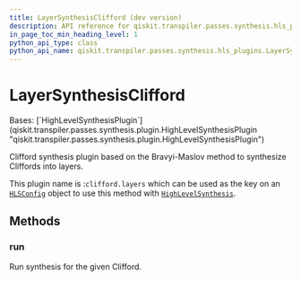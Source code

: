 ```yaml
---
title: LayerSynthesisClifford (dev version)
description: API reference for qiskit.transpiler.passes.synthesis.hls_plugins.LayerSynthesisClifford in the dev version of qiskit
in_page_toc_min_heading_level: 1
python_api_type: class
python_api_name: qiskit.transpiler.passes.synthesis.hls_plugins.LayerSynthesisClifford
---
```


# LayerSynthesisClifford

<Class id="qiskit.transpiler.passes.synthesis.hls_plugins.LayerSynthesisClifford" isDedicatedPage={true} github="https://github.com/Qiskit/qiskit/tree/main/qiskit/transpiler/passes/synthesis/hls_plugins.py#L685-L699" signature="qiskit.transpiler.passes.synthesis.hls_plugins.LayerSynthesisClifford" modifiers="class">
  Bases: [`HighLevelSynthesisPlugin`](qiskit.transpiler.passes.synthesis.plugin.HighLevelSynthesisPlugin "qiskit.transpiler.passes.synthesis.plugin.HighLevelSynthesisPlugin")

  Clifford synthesis plugin based on the Bravyi-Maslov method to synthesize Cliffords into layers.

  This plugin name is :`clifford.layers` which can be used as the key on an [`HLSConfig`](qiskit.transpiler.passes.HLSConfig "qiskit.transpiler.passes.HLSConfig") object to use this method with [`HighLevelSynthesis`](qiskit.transpiler.passes.HighLevelSynthesis "qiskit.transpiler.passes.HighLevelSynthesis").

  ## Methods

  ### run

  <Function id="qiskit.transpiler.passes.synthesis.hls_plugins.LayerSynthesisClifford.run" github="https://github.com/Qiskit/qiskit/tree/main/qiskit/transpiler/passes/synthesis/hls_plugins.py#L693-L699" signature="run(high_level_object, coupling_map=None, target=None, qubits=None, **options)">
    Run synthesis for the given Clifford.
  </Function>
</Class>

